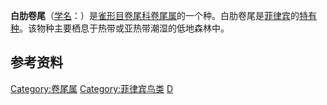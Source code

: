 {{Speciesbox
| name = 白肋卷尾
| image = DicrurusMirabilisKeulemans.jpg
| status = LC
| status_system = IUCN3.1
| status_ref = <ref>{{IUCN|id=106006044 |title=''Dicrurus balicassius'' |assessors=[[BirdLife_International|BirdLife International]] |version=2012.1 |year=2012 |accessdate=16 July 2012}}</ref>
| genus = Dicrurus
| species = balicassius
| authority = ([[Carolus_Linnaeus|Linnaeus]], 1766)
| synonyms = }}
'''白肋卷尾'''（[[学名|学名]]：{{lang|la|''Dicrurus balicassius''}}）是[[雀形目|雀形目]][[卷尾科|卷尾科]][[卷尾属|卷尾属]]的一个种。白肋卷尾是[[菲律宾|菲律宾]]的[[特有种|特有种]]。该物种主要栖息于热带或亚热带潮湿的低地森林中。

==参考资料==
{{Reflist}}
{{Taxonbar|from=Q944432}}

[[Category:卷尾属|Category:卷尾属]]
[[Category:菲律宾鸟类|Category:菲律宾鸟类]]
[[Category:1766年描述的鳥類|D]]

{{鸟类小作品}}